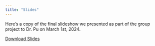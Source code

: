 ```yaml
---
title: "Slides"
---
```


Here's a copy of the final slideshow we presented as part of the group project to Dr. Pu on March 1st, 2024.

[Download Slides](./Slides.pptx)
